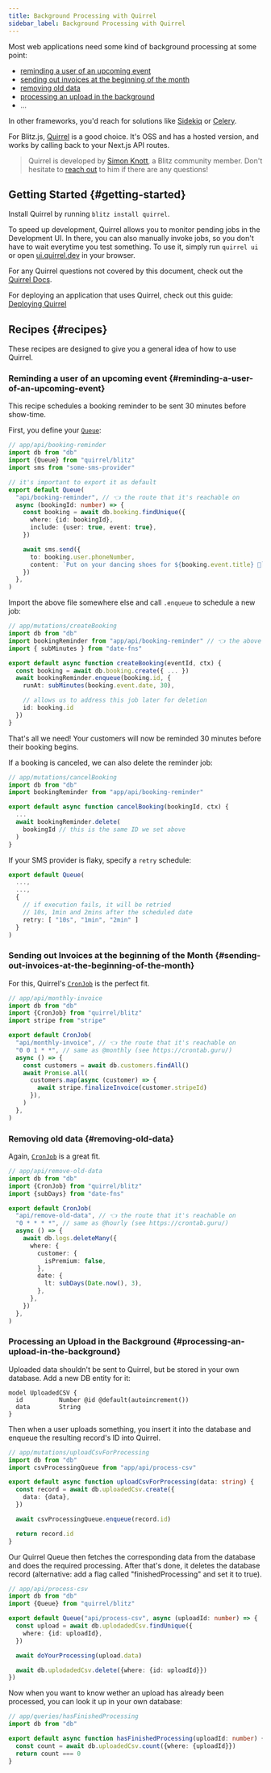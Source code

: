```yaml
---
title: Background Processing with Quirrel
sidebar_label: Background Processing with Quirrel
---
```


Most web applications need some kind of background processing at some point:

- [reminding a user of an upcoming event](#reminding-a-user-of-an-upcoming-event)
- [sending out invoices at the beginning of the month](#sending-out-invoices-at-the-beginning-of-the-month)
- [removing old data](#removing-old-data)
- [processing an upload in the background](#processing-an-upload-in-the-background)
- ...

In other frameworks, you'd reach for solutions like [Sidekiq](https://github.com/mperham/sidekiq) or [Celery](https://github.com/celery/celery).

For Blitz.js, [Quirrel](https://quirrel.dev) is a good choice.
It's OSS and has a hosted version, and works by calling back to your Next.js API routes.

> Quirrel is developed by [Simon Knott](https://twitter.com/skn0tt), a Blitz community member. Don't hesitate to [reach out](mailto:blitzjs@quirrel.dev?subject=A%20Question%20from%20a%20fellow%20Blitz%20user&body=Hi%20Simon%2C%0D%0A%0D%0AI%20have%20a%20question%20on%20___.%0D%0A%0D%0A%0D%0AHope%20you%20have%20a%20great%20day%2C%0D%0A%0D%0A___) to him if there are any questions!

## Getting Started {#getting-started}

Install Quirrel by running `blitz install quirrel`.

To speed up development, Quirrel allows you to monitor pending jobs in the Development UI. In there, you can also manually invoke jobs, so you don't have to wait everytime you test something.
To use it, simply run `quirrel ui` or open [ui.quirrel.dev](https://ui.quirrel.dev) in your browser.

For any Quirrel questions not covered by this document, check out the [Quirrel Docs](https://docs.quirrel.dev/).

For deploying an application that uses Quirrel, check out this guide: [Deploying Quirrel](https://docs.quirrel.dev/deploying)

## Recipes {#recipes}

These recipes are designed to give you a general idea of how to use Quirrel.

### Reminding a user of an upcoming event {#reminding-a-user-of-an-upcoming-event}

This recipe schedules a booking reminder to be sent 30 minutes before show-time.

First, you define your [`Queue`](https://docs.quirrel.dev/api/queue#queue):

```ts
// app/api/booking-reminder
import db from "db"
import {Queue} from "quirrel/blitz"
import sms from "some-sms-provider"

// it's important to export it as default
export default Queue(
  "api/booking-reminder", // 👈 the route that it's reachable on
  async (bookingId: number) => {
    const booking = await db.booking.findUnique({
      where: {id: bookingId},
      include: {user: true, event: true},
    })

    await sms.send({
      to: booking.user.phoneNumber,
      content: `Put on your dancing shoes for ${booking.event.title} 🕺`,
    })
  },
)
```

Import the above file somewhere else and call `.enqueue` to schedule a new job:

```ts
// app/mutations/createBooking
import db from "db"
import bookingReminder from "app/api/booking-reminder" // 👈 the above file
import { subMinutes } from "date-fns"

export default async function createBooking(eventId, ctx) {
  const booking = await db.booking.create({ ... })
  await bookingReminder.enqueue(booking.id, {
    runAt: subMinutes(booking.event.date, 30),

    // allows us to address this job later for deletion
    id: booking.id
  })
}
```

That's all we need! Your customers will now be reminded 30 minutes before their booking begins.

If a booking is canceled, we can also delete the reminder job:

```ts
// app/mutations/cancelBooking
import db from "db"
import bookingReminder from "app/api/booking-reminder"

export default async function cancelBooking(bookingId, ctx) {
  ...
  await bookingReminder.delete(
    bookingId // this is the same ID we set above
  )
}
```

If your SMS provider is flaky, specify a `retry` schedule:

```ts
export default Queue(
  ...,
  ...,
  {
    // if execution fails, it will be retried
    // 10s, 1min and 2mins after the scheduled date
    retry: [ "10s", "1min", "2min" ]
  }
)
```

### Sending out Invoices at the beginning of the Month {#sending-out-invoices-at-the-beginning-of-the-month}

For this, Quirrel's [`CronJob`](https://docs.quirrel.dev/api/cronjob) is the perfect fit.

```ts
// app/api/monthly-invoice
import db from "db"
import {CronJob} from "quirrel/blitz"
import stripe from "stripe"

export default CronJob(
  "api/monthly-invoice", // 👈 the route that it's reachable on
  "0 0 1 * *", // same as @monthly (see https://crontab.guru/)
  async () => {
    const customers = await db.customers.findAll()
    await Promise.all(
      customers.map(async (customer) => {
        await stripe.finalizeInvoice(customer.stripeId)
      }),
    )
  },
)
```

### Removing old data {#removing-old-data}

Again, [`CronJob`](https://docs.quirrel.dev/api/cronjob) is a great fit.

```ts
// app/api/remove-old-data
import db from "db"
import {CronJob} from "quirrel/blitz"
import {subDays} from "date-fns"

export default CronJob(
  "api/remove-old-data", // 👈 the route that it's reachable on
  "0 * * * *", // same as @hourly (see https://crontab.guru/)
  async () => {
    await db.logs.deleteMany({
      where: {
        customer: {
          isPremium: false,
        },
        date: {
          lt: subDays(Date.now(), 3),
        },
      },
    })
  },
)
```

### Processing an Upload in the Background {#processing-an-upload-in-the-background}

Uploaded data shouldn't be sent to Quirrel, but be stored in your own database.
Add a new DB entity for it:

```prisma
model UploadedCSV {
  id          Number @id @default(autoincrement())
  data        String
}
```

Then when a user uploads something, you insert it into the database and enqueue the resulting record's ID into Quirrel.

```ts
// app/mutations/uploadCsvForProcessing
import db from "db"
import csvProcessingQueue from "app/api/process-csv"

export default async function uploadCsvForProcessing(data: string) {
  const record = await db.uploadedCsv.create({
    data: {data},
  })

  await csvProcessingQueue.enqueue(record.id)

  return record.id
}
```

Our Quirrel Queue then fetches the corresponding data from the database and does the required processing.
After that's done, it deletes the database record (alternative: add a flag called "finishedProcessing" and set it to true).

```ts
// app/api/process-csv
import db from "db"
import {Queue} from "quirrel/blitz"

export default Queue("api/process-csv", async (uploadId: number) => {
  const upload = await db.uplodadedCsv.findUnique({
    where: {id: uploadId},
  })

  await doYourProcessing(upload.data)

  await db.uplodadedCsv.delete({where: {id: uploadId}})
})
```

Now when you want to know wether an upload has already been processed, you can look it up in your own database:

```ts
// app/queries/hasFinishedProcessing
import db from "db"

export default async function hasFinishedProcessing(uploadId: number) {
  const count = await db.uploadedCsv.count({where: {uploadId}})
  return count === 0
}
```
